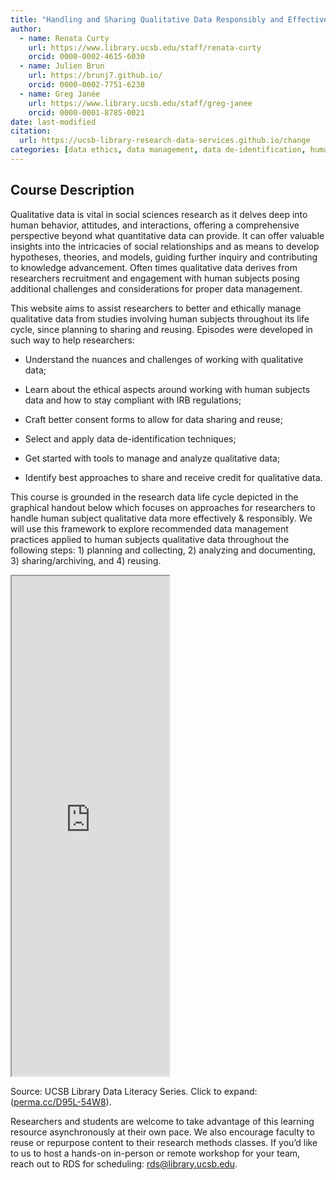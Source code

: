 ```yaml
---
title: "Handling and Sharing Qualitative Data Responsibly and Effectively"
author:
  - name: Renata Curty
    url: https://www.library.ucsb.edu/staff/renata-curty
    orcid: 0000-0002-4615-6030
  - name: Julien Brun
    url: https://brunj7.github.io/
    orcid: 0000-0002-7751-6238
  - name: Greg Janée
    url: https://www.library.ucsb.edu/staff/greg-janee
    orcid: 0000-0001-8785-0021
date: last-modified
citation: 
  url: https://ucsb-library-research-data-services.github.io/change
categories: [data ethics, data management, data de-identification, human subjects, qualcoder, qualitative research, sensitive data, thematic analysis]
---
```


## Course Description

Qualitative data is vital in social sciences research as it delves deep into human behavior, attitudes, and interactions, offering a comprehensive perspective beyond what quantitative data can provide. It can offer valuable insights into the intricacies of social relationships and as means to develop hypotheses, theories, and models, guiding further inquiry and contributing to knowledge advancement. Often times qualitative data derives from researchers recruitment and engagement with human subjects posing additional challenges and considerations for proper data management.

This website aims to assist researchers to better and ethically manage qualitative data from studies involving human subjects throughout its life cycle, since planning to sharing and reusing. Episodes were developed in such way to help researchers:

-   Understand the nuances and challenges of working with qualitative data;

-   Learn about the ethical aspects around working with human subjects data and how to stay compliant with IRB regulations;

-   Craft better consent forms to allow for data sharing and reuse;

-   Select and apply data de-identification techniques;

-   Get started with tools to manage and analyze qualitative data;

-   Identify best approaches to share and receive credit for qualitative data.

This course is grounded in the research data life cycle depicted in the graphical handout below which focuses on approaches for researchers to handle human subject qualitative data more effectively & responsibly. We will use this framework to explore recommended data management practices applied to human subjects qualitative data throughout the following steps: 1) planning and collecting, 2) analyzing and documenting, 3) sharing/archiving, and 4) reusing.

<iframe width="50%" height="800" src="https://rcd.ucsb.edu/sites/default/files/2024-04/DLS-202403-ManagingHS-QualData-navy.pdf">

</iframe>

Source: UCSB Library Data Literacy Series. Click to expand: ([perma.cc/D95L-54W8](https://perma.cc/D95L-54W8){target='_blank'}).

Researchers and students are welcome to take advantage of this learning resource asynchronously at their own pace. We also encourage faculty to reuse or repurpose content to their research methods classes. If you'd like to us to host a hands-on in-person or remote workshop for your team, reach out to RDS for scheduling: [rds\@library.ucsb.edu](mailto:rds@library.ucsb.edu){.email}.
